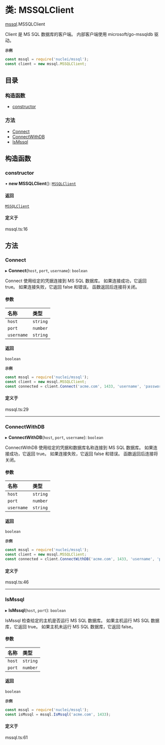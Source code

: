 # 类: MSSQLClient

[mssql](/templates/protocols/javascript/modules/mssql).MSSQLClient

Client 是 MS SQL 数据库的客户端。
内部客户端使用 microsoft/go-mssqldb 驱动。

**`示例`**

```javascript
const mssql = require('nuclei/mssql');
const client = new mssql.MSSQLClient;
```

## 目录

### 构造函数

- [constructor](/templates/protocols/javascript/modules/mssql.MSSQLClient#constructor)

### 方法

- [Connect](/templates/protocols/javascript/modules/mssql.MSSQLClient#connect)
- [ConnectWithDB](/templates/protocols/javascript/modules/mssql.MSSQLClient#connectwithdb)
- [IsMssql](/templates/protocols/javascript/modules/mssql.MSSQLClient#ismssql)

## 构造函数

### constructor

• **new MSSQLClient**(): [`MSSQLClient`](/templates/protocols/javascript/modules/mssql.MSSQLClient)

#### 返回

[`MSSQLClient`](/templates/protocols/javascript/modules/mssql.MSSQLClient)

#### 定义于

mssql.ts:16

## 方法

### Connect

▸ **Connect**(`host`, `port`, `username`): `boolean`

Connect 使用给定的凭据连接到 MS SQL 数据库。
如果连接成功，它返回 true。
如果连接失败，它返回 false 和错误。
函数返回后连接将关闭。

#### 参数

| 名称 | 类型 |
| :------ | :------ |
| `host` | `string` |
| `port` | `number` |
| `username` | `string` |

#### 返回

`boolean`

**`示例`**

```javascript
const mssql = require('nuclei/mssql');
const client = new mssql.MSSQLClient;
const connected = client.Connect('acme.com', 1433, 'username', 'password');
```

#### 定义于

mssql.ts:29

___

### ConnectWithDB

▸ **ConnectWithDB**(`host`, `port`, `username`): `boolean`

ConnectWithDB 使用给定的凭据和数据库名称连接到 MS SQL 数据库。
如果连接成功，它返回 true。
如果连接失败，它返回 false 和错误。
函数返回后连接将关闭。

#### 参数

| 名称 | 类型 |
| :------ | :------ |
| `host` | `string` |
| `port` | `number` |
| `username` | `string` |

#### 返回

`boolean`

**`示例`**

```javascript
const mssql = require('nuclei/mssql');
const client = new mssql.MSSQLClient;
const connected = client.ConnectWithDB('acme.com', 1433, 'username', 'password', 'master');
```

#### 定义于

mssql.ts:46

___

### IsMssql

▸ **IsMssql**(`host`, `port`): `boolean`

IsMssql 检查给定的主机是否运行 MS SQL 数据库。
如果主机运行 MS SQL 数据库，它返回 true。
如果主机未运行 MS SQL 数据库，它返回 false。

#### 参数

| 名称 | 类型 |
| :------ | :------ |
| `host` | `string` |
| `port` | `number` |

#### 返回

`boolean`

**`示例`**

```javascript
const mssql = require('nuclei/mssql');
const isMssql = mssql.IsMssql('acme.com', 1433);
```

#### 定义于

mssql.ts:61
